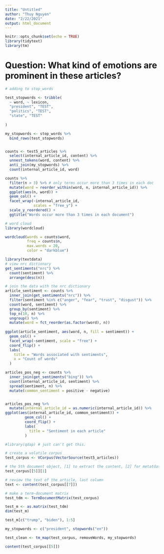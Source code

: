 ```yaml
---
title: "Untitled"
author: "Thuy Nguyen"
date: "2/22/2021"
output: html_document
---
```


```r
knitr::opts_chunk$set(echo = TRUE)
library(tidytext)
library(tm)
```

# Question: What kind of emotions are prominent in these articles?

```r
# adding to stop_words

test_stopwords <- tribble(
  ~ word, ~ lexicon, 
  "president", "TEST",
  "politics", "TEST",
  "state", "TEST"
  
)

my_stopwords <- stop_words %>% 
  bind_rows(test_stopwords)


counts <- test5_articles %>% 
  select(internal_article_id, content) %>% 
  unnest_tokens(word, content) %>% 
  anti_join(my_stopwords) %>% 
  count(internal_article_id, word)

counts %>% 
  filter(n > 3) %>% # only terms occur more than 3 times in each doc
  mutate(word = reorder_within(word, n, internal_article_id)) %>% 
  ggplot(aes(n, word)) +
  geom_col() +
  facet_wrap(~internal_article_id,
             scales = "free_y") +
  scale_y_reordered() +
  ggtitle("Words occur more than 3 times in each document")

```

```r
# word cloud
library(wordcloud)

wordcloud(words = counts$word,
          freq = counts$n,
          max.words = 20, 
          color = "darkblue")
```

```r
library(textdata)
# view nrc dictionary
get_sentiments("nrc") %>% 
  count(sentiment) %>% 
  arrange(desc(n))

# join the data with the nrc dictionary 
article_sentiment <- counts %>% 
  inner_join(get_sentiments("nrc")) %>% 
  filter(sentiment %in% c("anger", "fear", "trust", "disgust")) %>% 
  count(word, sentiment) %>% 
  group_by(sentiment) %>% 
  top_n(10, n) %>% 
  ungroup() %>% 
  mutate(word = fct_reorder(as.factor(word), n))
  
ggplot(article_sentiment, aes(word, n, fill = sentiment)) +
  geom_col() +
  facet_wrap(~sentiment, scale = "free") +
  coord_flip() +
  labs(
    title = "Words associated with sentiments",
    x = "Count of words"
  )
```

```r
articles_pos_neg <- counts %>% 
  inner_join(get_sentiments("bing")) %>% 
  count(internal_article_id, sentiment) %>% 
  spread(sentiment, n) %>% 
  mutate(common_sentiment = positive - negative)


articles_pos_neg %>% 
  mutate(internal_article_id = as.numeric(internal_article_id)) %>% 
ggplot(aes(internal_article_id, common_sentiment)) +
         geom_col() +
         coord_flip() +
         labs(
           title = "Sentiment in each article"
         )

```

```r
#library(qdap) # just can't get this. 

# create a volatile corpus
test_corpus <- VCorpus(VectorSource(test5_articles))

# the 5th document object, [1] to extract the content, [2] for metatdata 
test_corpus[[5]][1]

# review the text of the article, last column
text <- content(test_corpus[[7]]) 

# make a term-document matrix 
test_tdm <- TermDocumentMatrix(test_corpus)

test_m <- as.matrix(test_tdm)
dim(test_m) 

test_m[c("trump", "biden"), 1:5]

my_stopwords <- c("president", stopwords("en"))

test_clean <- tm_map(test_corpus, removeWords, my_stopwords)

content(test_corpus[[5]])

```

